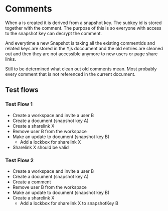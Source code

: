 # Comments

When a is created it is derived from a snapshot key. The subkey id is stored together with the comment. The purpose of this is so everyone with access to the snapshot key can decrypt the comment.

And everytime a new Snapshot is taking all the existing commentIds and related keys are stored in the Yjs doccument and the old entries are cleaned out and then they are not accessible anymore to new users or page share links.

Still to be determined what clean out old comments mean. Most probably every comment that is not referenced in the current document.

## Test flows

### Test Flow 1

- Create a workspace and invite a user B
- Create a document (snapshot key A)
- Create a sharelink X
- Remove user B from the workspace
- Make an update to document (snapshot key B)
  - Add a lockbox for sharelink X
- Sharelink X should be valid

### Test Flow 2

- Create a workspace and invite a user B
- Create a document (snapshot key A)
- Create a comment
- Remove user B from the workspace
- Make an update to document (snapshot key B)
- Create a sharelink X
  - Add a lockbox for sharelink X to snapshotKey B
